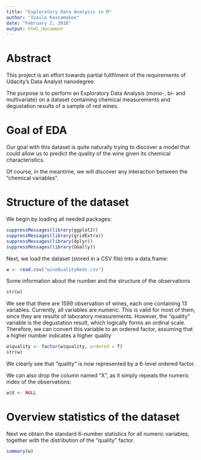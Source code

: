 ```yaml
---
title: "Exploratory Data Analysis in R"
author: "Ivailo Kassamakov"
date: "February 2, 2016"
output: html_document
---
```


# Abstract
This project is an effort towards partial fullfilment of the requirements of Udacity's Data Analyst nanodegree.

The purpose is to perform an Exploratory Data Analysis (mono-, bi- and multivariate) on a dataset containing chemical measurements and degustation results of a sample of red wines.

# Goal of EDA
Our goal with this dataset is quite naturally trying to discover a model that could allow us to predict the quality of the wine given its chemical characteristics.

Of course, in the meantime, we will discover any interaction between the "chemical variables".

# Structure of the dataset

We begin by loading all needed packages:
```r
suppressMessages(library(ggplot2))
suppressMessages(library(gridExtra))
suppressMessages(library(dplyr))
suppressMessages(library(GGally))
```

Next, we load the dataset (stored in a CSV file) into a data.frame:

```r
w <- read.csv("wineQualityReds.csv")
```

Some information about the number and the structure of the observations
```r
str(w)
```

We see that there are 1599 observation of wines, each one containing 13 variables. Currently, all variables are numeric. This is valid for most of them, since they are results of laboratory measurements. However, the "quality" variable is the degustation result, which logically forms an ordinal scale. Therefore, we can convert this variable to an ordered factor, assuming that a higher number indicates a higher quality

```r
w$quality <- factor(w$quality, ordered = T)
str(w)
```

We clearly see that "quality" is now represented by a 6-level ordered factor. 

We can also drop the column named "X", as it simply repeats the numeric index of the observations:

```r
w$X <- NULL
```

# Overview statistics of the dataset

Next we obtain the standard 6-number statistics for all numeric variables, together with the distribution of the "quality" factor.

```r
summary(w)
```




